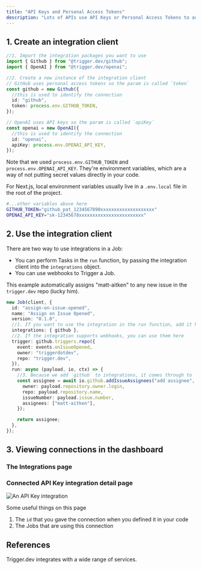 ```yaml
---
title: "API Keys and Personal Access Tokens"
description: "Lots of APIs use API Keys or Personal Access Tokens to authenticate. This guide will show you how to use them."
---
```


## 1. Create an integration client

```ts
//1. Import the integration packages you want to use
import { Github } from "@trigger.dev/github";
import { OpenAI } from "@trigger.dev/openai";

//2. Create a new instance of the integration client
// GitHub uses personal access tokens so the param is called `token`
const github = new Github({
  //this is used to identify the connection
  id: "github",
  token: process.env.GITHUB_TOKEN,
});

// OpenAI uses API keys so the param is called `apiKey`
const openai = new OpenAI({
  //this is used to identify the connection
  id: "openai",
  apiKey: process.env.OPENAI_API_KEY,
});
```

Note that we used `process.env.GITHUB_TOKEN` and `process.env.OPENAI_API_KEY`. They're environment variables, which are a way of not putting secret values directly in your code.

For Next.js, local environment variables usually live in a `.env.local` file in the root of the project.

```bash .env.local
#...other variables above here
GITHUB_TOKEN="github_pat_1234567890xxxxxxxxxxxxxxxxxxxx"
OPENAI_API_KEY="sk-12345678xxxxxxxxxxxxxxxxxxxxxxxx"
```

## 2. Use the integration client

There are two way to use integrations in a Job:

- You can perform Tasks in the `run` function, by passing the integration client into the `integrations` object.
- You can use webhooks to Trigger a Job.

This example automatically assigns "matt-aitken" to any new issue in the `trigger.dev` repo (lucky him).

```ts
new Job(client, {
  id: "assign-on-issue-opened",
  name: "Assign on Issue Opened",
  version: "0.1.0",
  //1. If you want to use the integration in the run function, add it here
  integrations: { github },
  //2. If the integration supports webhooks, you can use them here
  trigger: github.triggers.repo({
    event: events.onIssueOpened,
    owner: "triggerdotdev",
    repo: "trigger.dev",
  }),
  run: async (payload, io, ctx) => {
    //3. Because we add `github` to integrations, it comes through to `io.github` here
    const assignee = await io.github.addIssueAssignees("add assignee", {
      owner: payload.repository.owner.login,
      repo: payload.repository.name,
      issueNumber: payload.issue.number,
      assignees: ["matt-aitken"],
    });

    return assignee;
  },
});
```

## 3. Viewing connections in the dashboard

### The Integrations page

<Snippet file="integration-list.mdx" />

### Connected API Key integration detail page

![An API Key integration](/images/integration-api-key.png)

Some useful things on this page

1. The `id` that you gave the connection when you defined it in your code
2. The Jobs that are using this connection

## References

<CardGroup cols={2}>
  <Card title="View integrations" icon="grid-2" href="/integrations">
    Trigger.dev integrates with a wide range of services.
  </Card>
</CardGroup>
